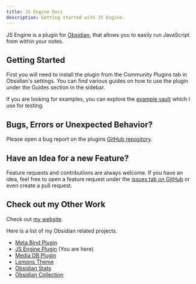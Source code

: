 ```yaml
---
title: JS Engine Docs
description: Getting started with JS Engine.
---
```



<AutofillSearch></AutofillSearch>

<Graph></Graph>

JS Engine is a plugin for [Obsidian](https://obsidian.md/), that allows you to easily run JavaScript from within your notes.

## Getting Started

First you will need to install the plugin from the Community Plugins tab in Obsidian's settings.
You can find various guides on how to use the plugin under the Guides section in the sidebar.

If you are looking for examples, you can explore the [example vault](https://github.com/mProjectsCode/obsidian-js-engine-plugin/tree/master/exampleVault) which I use for testing.

## Bugs, Errors or Unexpected Behavior?

Please open a bug report on the plugins [GitHub repository](https://github.com/mProjectsCode/obsidian-js-engine-plugin/issues).

## Have an Idea for a new Feature?

Feature requests and contributions are always welcome.
If you have an idea, feel free to open a feature request under the [issues tab on GitHub](https://github.com/mProjectsCode/obsidian-js-engine-plugin/issues) or even create a pull request.

## Check out my Other Work

Check out [my website](https://www.moritzjung.dev).

Here is a list of my Obsidian related projects.

- [Meta Bind Plugin](https://github.com/mProjectsCode/obsidian-meta-bind-plugin)
- [JS Engine Plugin](https://github.com/mProjectsCode/obsidian-js-engine-plugin) (You are here)
- [Media DB Plugin](https://github.com/mProjectsCode/obsidian-media-db-plugin)
- [Lemons Theme](https://github.com/mProjectsCode/obsidian-lemons-theme)
- [Obsidian Stats](https://www.moritzjung.dev/obsidian-stats)
- [Obsidian Collection](https://www.moritzjung.dev/obsidian-collection)
